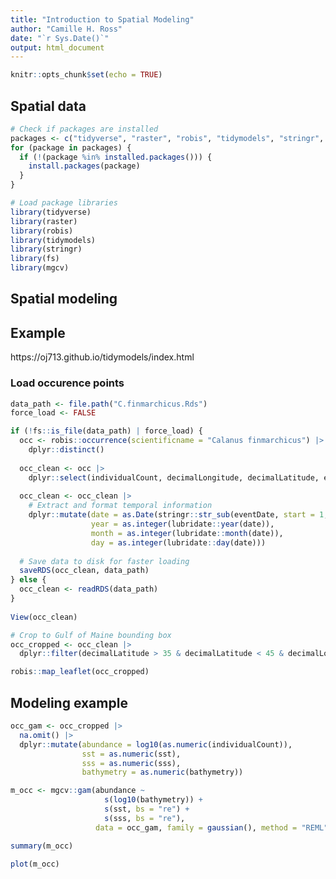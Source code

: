 ```yaml
---
title: "Introduction to Spatial Modeling"
author: "Camille H. Ross"
date: "`r Sys.Date()`"
output: html_document
---
```


```r
knitr::opts_chunk$set(echo = TRUE)
```

## Spatial data

```r
# Check if packages are installed
packages <- c("tidyverse", "raster", "robis", "tidymodels", "stringr", "fs", "mgcv")
for (package in packages) {
  if (!(package %in% installed.packages())) {
    install.packages(package)
  }
}

# Load package libraries
library(tidyverse)
library(raster)
library(robis)
library(tidymodels)
library(stringr)
library(fs)
library(mgcv)
```


## Spatial modeling

## Example

https://oj713.github.io/tidymodels/index.html

### Load occurence points

```r
data_path <- file.path("C.finmarchicus.Rds")
force_load <- FALSE

if (!fs::is_file(data_path) | force_load) {
  occ <- robis::occurrence(scientificname = "Calanus finmarchicus") |>
    dplyr::distinct()
  
  occ_clean <- occ |>
    dplyr::select(individualCount, decimalLongitude, decimalLatitude, eventDate, sst, sss, bathymetry)
  
  occ_clean <- occ_clean |>
    # Extract and format temporal information
    dplyr::mutate(date = as.Date(stringr::str_sub(eventDate, start = 1, end = 10)),
                  year = as.integer(lubridate::year(date)),
                  month = as.integer(lubridate::month(date)),
                  day = as.integer(lubridate::day(date)))
  
  # Save data to disk for faster loading
  saveRDS(occ_clean, data_path)
} else {
  occ_clean <- readRDS(data_path)
}
  
View(occ_clean)

# Crop to Gulf of Maine bounding box
occ_cropped <- occ_clean |>
  dplyr::filter(decimalLatitude > 35 & decimalLatitude < 45 & decimalLongitude < -50 & decimalLongitude > -80)

robis::map_leaflet(occ_cropped)

```

## Modeling example

```r
occ_gam <- occ_cropped |>
  na.omit() |>
  dplyr::mutate(abundance = log10(as.numeric(individualCount)),
                sst = as.numeric(sst),
                sss = as.numeric(sss),
                bathymetry = as.numeric(bathymetry))

m_occ <- mgcv::gam(abundance ~ 
                     s(log10(bathymetry)) +
                     s(sst, bs = "re") +
                     s(sss, bs = "re"),
                   data = occ_gam, family = gaussian(), method = "REML")

summary(m_occ)

plot(m_occ)

```



